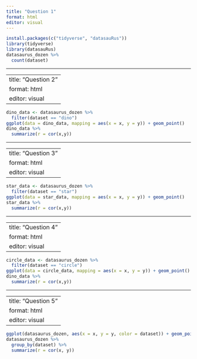 ```yaml
---
title: "Question 1"
format: html
editor: visual
---
```


```r
install.packages(c("tidyverse", "datasauRus"))
library(tidyverse)
library(datasauRus)
datasaurus_dozen %>%
  count(dataset)

```

------------------------------------------------------------------------

---
title: "Question 2"
format: html
editor: visual
---

```r
dino_data <- datasaurus_dozen %>%
  filter(dataset == "dino")
ggplot(data = dino_data, mapping = aes(x = x, y = y)) + geom_point()
dino_data %>%
  summarize(r = cor(x,y))


```

------------------------------------------------------------------------

---
title: "Question 3"
format: html
editor: visual
---

```r
star_data <- datasaurus_dozen %>%
  filter(dataset == "star")
ggplot(data = star_data, mapping = aes(x = x, y = y)) + geom_point()
star_data %>%
  summarize(r = cor(x,y))
```

------------------------------------------------------------------------

---
title: "Question 4"
format: html
editor: visual
---

```r
circle_data <- datasaurus_dozen %>%
  filter(dataset == "circle")
ggplot(data = circle_data, mapping = aes(x = x, y = y)) + geom_point()
dino_data %>%
  summarize(r = cor(x,y))
```

------------------------------------------------------------------------

---
title: "Question 5"
format: html
editor: visual
---

```r
ggplot(datasaurus_dozen, aes(x = x, y = y, color = dataset)) + geom_point() + facet_wrap(~dataset, ncol = 3) + theme(legend.position = "none")
datasaurus_dozen %>%
  group_by(dataset) %>%
  summarize(r = cor(x, y))
  
```

## 
